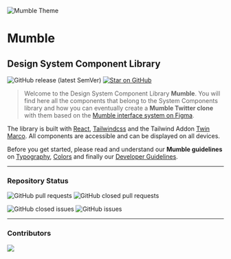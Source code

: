 
<Meta title="Welcome" />

![Mumble Theme](https://raw.githubusercontent.com/smartive-education/design-system-component-library-yeahyeahyeah/master/packages/design-system-component-library-yeahyeahyeah/stories/assets/mumble-logo.svg)

# Mumble

## Design System Component Library

![GitHub release (latest SemVer)](https://img.shields.io/github/v/release/smartive-education/design-system-component-library-yeahyeahyeah)
[![Star on GitHub](https://img.shields.io/github/stars/smartive-education/design-system-component-library-yeahyeahyeah.svg?style=social)](https://github.com/smartive-education/design-system-component-library-yeahyeahyeah/)

> Welcome to the Design System Component Library **Mumble**. You will find here all the components that belong to the System Components library and how you can eventually create a **Mumble Twitter clone** with them based on the [Mumble interface system on Figma](https://www.figma.com/file/nsXR2h0KwciWpuwKRD58FX/Mumble?node-id=478%3A1054&t=n9WIHrIjnGzWwqTX-0).

The library is built with [React](https://reactjs.org/), [Tailwindcss](https://tailwindcss.com/) and the Tailwind Addon [Twin Marco](https://github.com/ben-rogerson/twin.macro). All components are accessible and can be displayed on all devices.

Before you get started, please read and understand our **Mumble guidelines** on [Typography](./?path=/story/guidelines-typography--page), [Colors](./?path=/story/guidelines-colors--page) and finally our [Developer Guidelines](./?path=/story/guidelines-development--page).

<hr />

### Repository Status

![GitHub pull requests](https://img.shields.io/github/issues-pr/smartive-education/design-system-component-library-yeahyeahyeah)
![GitHub closed pull requests](https://img.shields.io/github/issues-pr-closed/smartive-education/design-system-component-library-yeahyeahyeah)

![GitHub closed issues](https://img.shields.io/github/issues-closed/smartive-education/design-system-component-library-yeahyeahyeah)
![GitHub issues](https://img.shields.io/github/issues-raw/smartive-education/design-system-component-library-yeahyeahyeah)

<hr />

### Contributors

<a href="https://github.com/smartive-education/design-system-component-library-yeahyeahyeah/graphs/contributors">
  <img src="https://contrib.rocks/image?repo=smartive-education/design-system-component-library-yeahyeahyeah" />
</a>
